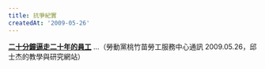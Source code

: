```yaml
---
title: 抗爭紀實
createdAt: '2009-05-26'
---
```


**[二十分鐘逼走二十年的員工](https://historio.asia/2009/05/26/%E4%BA%8C%E5%8D%81%E5%88%86%E9%90%98%E9%80%BC%E8%B5%B0%E4%BA%8C%E5%8D%81%E5%B9%B4%E7%9A%84%E5%93%A1%E5%B7%A5-%E5%9C%92%E5%8D%80%E6%A8%99%E7%AB%BF%E5%8F%B0%E7%A9%8D%E9%9B%BB%E8%A3%81-2/)** ...（勞動黨桃竹苗勞工服務中心通訊 2009.05.26，邱士杰的教學與研究網站）
